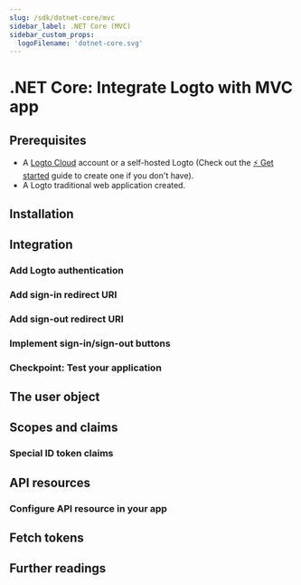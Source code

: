 ```yaml
---
slug: /sdk/dotnet-core/mvc
sidebar_label: .NET Core (MVC)
sidebar_custom_props:
  logoFilename: 'dotnet-core.svg'
---
```



# .NET Core: Integrate Logto with MVC app

<GuideTip />

## Prerequisites

- A [Logto Cloud](https://cloud.logto.io) account or a self-hosted Logto (Check out the [⚡ Get started](https://docs.logto.io/docs/guides/get-started/) guide to create one if you don't have).
- A Logto traditional web application created.

## Installation

<Installation />

## Integration

### Add Logto authentication

<AddAuthentication />

### Add sign-in redirect URI

<AddSignInRedirectUri />

### Add sign-out redirect URI

<AddSignOutRedirectUri />

### Implement sign-in/sign-out buttons

<ImplementButtons />

### Checkpoint: Test your application

<TestYourApplication />

## The user object

<TheUserObject />

## Scopes and claims

<ScopesAndClaims />

### Special ID token claims

<SpecialIdTokenClaims />

## API resources

<ApiResourcesDescription />

### Configure API resource in your app

<ConfigureApiResources />

## Fetch tokens

<FetchTokens />

## Further readings

<FurtherReadings />
